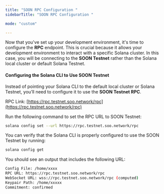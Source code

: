 ```yaml
---
title: "SOON RPC Configuration "
sidebarTitle: "SOON RPC Configuration "

mode: "custom"

---
```


Now that you've set up your development environment, it's time to configure the **RPC** endpoint. This is crucial because it allows your development environment to interact with a specific Solana cluster. In this case, you will be connecting to the **SOON Testnet** rather than the Solana local cluster or default Solana Testnet.&#x20;

#### Configuring the Solana CLI to Use SOON Testnet&#x20;

Instead of pointing your Solana CLI to the default local cluster or Solana Testnet, you’ll need to configure it to use the **SOON Testnet RPC**.

RPC Link: [https://rpc.testnet.soo.network/rpc](https://rpc.testnet.soo.network/rpc)

Run the following command to set the RPC URL to SOON Testnet:

```bash
solana config set --url https://rpc.testnet.soo.network/rpc
```

You can verify that the Solana CLI is properly configured to use the SOON Testnet by running:

```bash
solana config get
```

You should see an output that includes the following URL:

```bash
Config File: /home/xxxx
RPC URL: https://rpc.testnet.soo.network/rpc
WebSocket URL: wss://rpc.testnet.soo.network/rpc (computed)
Keypair Path: /home/xxxxx
Commitment: confirmed
```
